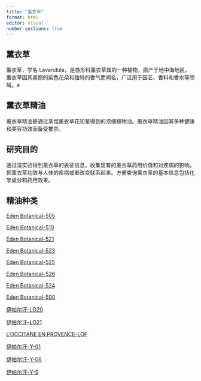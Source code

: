 ```yaml
---
title: "薰衣草"
format: html
editor: visual
number-sections: true
---
```


## 薰衣草 {#sec-introduction}

薰衣草，学名 Lavandula，是唇形科薰衣草属的一种植物，原产于地中海地区。薰衣草因其美丽的紫色花朵和独特的香气而闻名，广泛用于园艺、香料和香水等领域。a

## 薰衣草精油

薰衣草精油是通过蒸馏薰衣草花和茎得到的浓缩植物油。薰衣草精油因其多种健康和美容功效而备受推崇。

## 研究目的

通过湿实验得到薰衣草的表征信息，收集现有的薰衣草药用价值和对疾病的影响，把薰衣草功效与人体的疾病或者改变联系起来。方便查询薰衣草的基本信息包括化学成分和药用效果。

## 精油种类

[Eden Botanical-505](505.qmd)

[Eden Botanical-510](510.qmd)

[Eden Botanical-521](521.qmd)

[Eden Botanical-523](523.qmd)

[Eden Botanical-525](525.qmd)

[Eden Botanical-526](526.qmd)

[Eden Botanical-524](524.qmd)

[Eden Botanical-500](500.qmd)

[伊帕尔汗-LO20](LO20.qmd) 

[伊帕尔汗-LO21](LO21.qmd) 

[L'OCCITANE EN PROVENCE-LOF](LOF.qmd) 

[伊帕尔汗-Y-01](Y-01.qmd) 

[伊帕尔汗-Y-06](Y-06.qmd) 

[伊帕尔汗-Y-S](Y-S.qmd) 